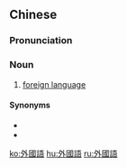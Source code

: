 ==Chinese==
{{zh-forms|s=外国语|type=21}}

===Pronunciation===
{{zh-pron
|m=wàiguóyǔ
|c=ngoi6 gwok3 jyu5
|mn=gōa-kok-gí/gōa-kok-gú
|cat=n
}}

===Noun===
{{zh-noun}}

# [[foreign language]]

====Synonyms====
* {{zh-l|外文}}
* {{zh-l|外語}}

{{zh-cat|Linguistics}}

[[ko:外國語]]
[[hu:外國語]]
[[ru:外國語]]